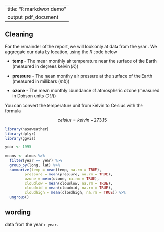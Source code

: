 

---
title: "R markdwon demo"
output: pdf_document
---



## Cleaning

For the remainder of the report, we will look only at data from the year . We aggregate our data by location, using the *R* code below.


* **temp** - The mean monthly air temperature near the surface of the Earth (measured in degrees kelvin (*K*))

* **pressure** - The mean monthly air pressure at the surface of the Earth (measured in millibars (*mb*))

* **ozone** - The mean monthly abundance of atmospheric ozone (measured in Dobson units (*DU*))


You can convert the temperature unit from Kelvin to Celsius with the formula

$$ celsius = kelvin - 273.15 $$

```r
library(nasaweather)
library(dplyr)
library(ggvis)

year <- 1995

means <- atmos %>%
  filter(year == year) %>%
  group_by(long, lat) %>%
  summarize(temp = mean(temp, na.rm = TRUE),
         pressure = mean(pressure, na.rm = TRUE),
         ozone = mean(ozone, na.rm = TRUE),
         cloudlow = mean(cloudlow, na.rm = TRUE),
         cloudmid = mean(cloudmid, na.rm = TRUE),
         cloudhigh = mean(cloudhigh, na.rm = TRUE)) %>%
  ungroup()
```
## wording

 data from the year `r year`. 